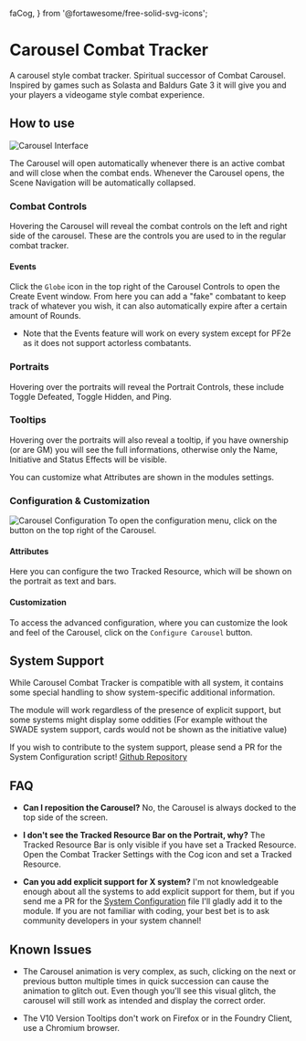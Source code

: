   faCog,
} from '@fortawesome/free-solid-svg-icons';

# Carousel Combat Tracker
<ModuleInfo/>
A carousel style combat tracker. Spiritual successor of Combat Carousel. Inspired by games such as Solasta and Baldurs Gate 3 it will give you and your players a videogame style combat experience.

## How to use
<Image src="/images/combat-tracker-dock/carouselinfo.png" alt="Carousel Interface" className={styles.wikiImage}/>

The Carousel will open automatically whenever there is an active combat and will close when the combat ends.
Whenever the Carousel opens, the Scene Navigation will be automatically collapsed.

### Combat Controls

Hovering the Carousel will reveal the combat controls on the left and right side of the carousel. These are the controls you are used to in the regular combat tracker.

#### Events

Click the `Globe` icon in the top right of the Carousel Controls to open the Create Event window. From here you can add a "fake" combatant to keep track of whatever you wish, it can also automatically expire after a certain amount of Rounds.

- Note that the Events feature will work on every system except for PF2e as it does not support actorless combatants.

### Portraits

Hovering over the portraits will reveal the Portrait Controls, these include Toggle Defeated, Toggle Hidden, and Ping.

### Tooltips

Hovering over the portraits will also reveal a tooltip, if you have ownership (or are GM) you will see the full informations, otherwise only the Name, Initiative and Status Effects will be visible.

You can customize what Attributes are shown in the modules settings.

### Configuration & Customization
<Image src="/images/combat-tracker-dock/carouselconfig.png" alt="Carousel Configuration" className={styles.wikiImage}/>
To open the configuration menu, click on the <FontAwesomeIcon icon={faCog} /> button on the top right of the Carousel.

#### Attributes

Here you can configure the two Tracked Resource, which will be shown on the portrait as text and bars.

#### Customization

To access the advanced configuration, where you can customize the look and feel of the Carousel, click on the `Configure Carousel` button.

## System Support

While Carousel Combat Tracker is compatible with all system, it contains some special handling to show system-specific additional information.

The module will work regardless of the presence of explicit support, but some systems might display some oddities (For example without the SWADE system support, cards would not be shown as the initiative value)

If you wish to contribute to the system support, please send a PR for the System Configuration script! [Github Repository](https://github.com/theripper93/combat-tracker-dock/blob/master/scripts/systems.js)

## FAQ

- **Can I reposition the Carousel?** No, the Carousel is always docked to the top side of the screen.

- **I don't see the Tracked Resource Bar on the Portrait, why?** The Tracked Resource Bar is only visible if you have set a Tracked Resource. Open the Combat Tracker Settings with the Cog icon and set a Tracked Resource.

- **Can you add explicit support for X system?** I'm not knowledgeable enough about all the systems to add explicit support for them, but if you send me a PR for the [System Configuration](https://github.com/theripper93/combat-tracker-dock/blob/master/scripts/systems.js) file I'll gladly add it to the module. If you are not familiar with coding, your best bet is to ask community developers in your system channel!

## Known Issues

- The Carousel animation is very complex, as such, clicking on the next or previous button multiple times in quick succession can cause the animation to glitch out. Even though you'll see this visual glitch, the carousel will still work as intended and display the correct order.

- The V10 Version Tooltips don't work on Firefox or in the Foundry Client, use a Chromium browser.